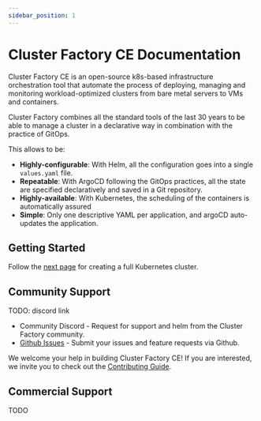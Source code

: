 ```yaml
---
sidebar_position: 1
---
```


# Cluster Factory CE Documentation

Cluster Factory CE is an open-source k8s-based infrastructure orchestration tool that automate the process of deploying, managing and monitoring workload-optimized clusters from bare metal servers to VMs and containers.

Cluster Factory combines all the standard tools of the last 30 years to be able to manage a cluster in a declarative way in combination with the practice of GitOps.

This allows to be:

- **Highly-configurable**: With Helm, all the configuration goes into a single `values.yaml` file.
- **Repeatable**: With ArgoCD following the GitOps practices, all the state are specified declaratively and saved in a Git repository.
- **Highly-available**: With Kubernetes, the scheduling of the containers is automatically assured
- **Simple**: Only one descriptive YAML per application, and argoCD auto-updates the application.

## Getting Started

Follow the [next page](./getting-stated/initial-configuration) for creating a full Kubernetes cluster.

## Community Support

TODO: discord link

- Community Discord - Request for support and helm from the Cluster Factory community.
- [Github Issues](https://github.com/SquareFactory/cluster-factory-ce/issues) - Submit your issues and feature requests via Github.

We welcome your help in building Cluster Factory CE! If you are interested, we invite you to check
out the [Contributing Guide](/docs/contributing).

## Commercial Support

TODO
